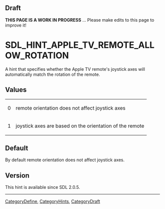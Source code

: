 == Draft ==

'''THIS PAGE IS A WORK IN PROGRESS''' ... Please make edits to this page to improve it!


<!-- #*^*^*^*^*See https://wiki.libsdl.org/SGEnumerations for details on editing this page*^*^*^*^* -->


= SDL_HINT_APPLE_TV_REMOTE_ALLOW_ROTATION =
A hint that specifies whether the Apple TV remote's joystick axes will automatically match the rotation of the remote.




== Values ==
{|
|0
|remote orientation does not affect joystick axes
|-
|1
|joystick axes are based on the orientation of the remote
|}


== Default ==
By default remote orientation does not affect joystick axes.



== Version ==
This hint is available since SDL 2.0.5.

----
[[CategoryDefine]], [[CategoryHints]], [[CategoryDraft]]
<!-- #See the Style Guide for instructions on editing the footer. -->
